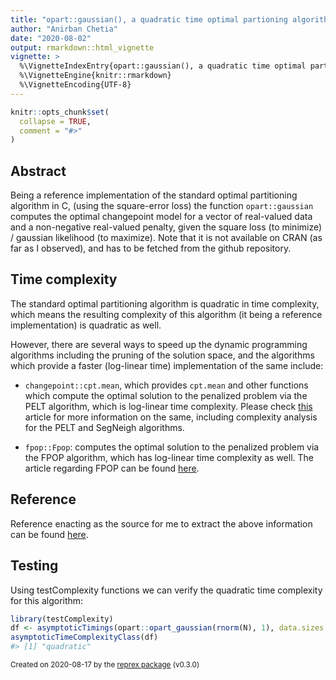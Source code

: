 ---
title: "opart::gaussian(), a quadratic time optimal partioning algorithm"
author: "Anirban Chetia"
date: "2020-08-02"
output: rmarkdown::html_vignette
vignette: >
  %\VignetteIndexEntry{opart::gaussian(), a quadratic time optimal partioning algorithm}
  %\VignetteEngine{knitr::rmarkdown}
  %\VignetteEncoding{UTF-8}
---

```{r setup, include = FALSE}
knitr::opts_chunk$set(
  collapse = TRUE,
  comment = "#>"
)
```

## Abstract
Being a reference implementation of the standard optimal partitioning algorithm in C, (using the square-error loss) the function `opart::gaussian` computes the optimal changepoint model for a vector of real-valued data and a non-negative real-valued penalty, given the square loss (to minimize) / gaussian likelihood (to maximize). Note that it is not available on CRAN (as far as I observed), and has to be fetched from the github repository.

## Time complexity 
The standard optimal partitioning algorithm is quadratic in time complexity, which means the resulting complexity of this algorithm (it being a reference implementation) is quadratic as well. 

However, there are several ways to speed up the dynamic programming algorithms including the pruning of the solution space, and the algorithms which provide a faster (log-linear time) implementation of the same include:

- `changepoint::cpt.mean`, which provides `cpt.mean` and other functions which compute the optimal solution to the penalized problem via the PELT algorithm, which is log-linear time complexity. Please check [this](https://anirban166.github.io/testComplexity/articles/PELT_and_SegNeigh.html) article for more information on the same, including complexity analysis for the PELT and SegNeigh algorithms. 

- `fpop::Fpop`: computes the optimal solution to the penalized problem via the FPOP algorithm, which has log-linear time complexity as well. The article regarding FPOP can be found [here](https://anirban166.github.io/testComplexity/articles/fpop.html).

## Reference
Reference enacting as the source for me to extract the above information can be found [here](https://www.rdocumentation.org/packages/opart/versions/2019.1.0/vignettes/opart_gaussian.Rmd).

## Testing
Using testComplexity functions we can verify the quadratic time complexity for this algorithm:
```r
library(testComplexity)
df <- asymptoticTimings(opart::opart_gaussian(rnorm(N), 1), data.sizes = 10^seq(1, 4, by = 0.5), max.seconds = 0.1)
asymptoticTimeComplexityClass(df)
#> [1] "quadratic"
```

<sup>Created on 2020-08-17 by the [reprex package](https://reprex.tidyverse.org) (v0.3.0)</sup>
